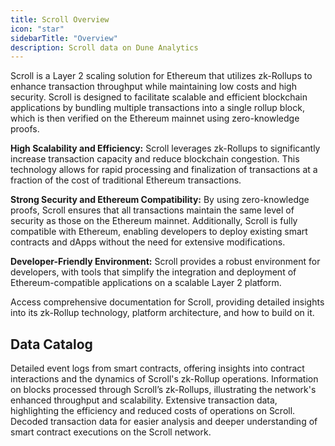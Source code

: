 ```yaml
---
title: Scroll Overview
icon: "star"
sidebarTitle: "Overview"
description: Scroll data on Dune Analytics
---
```


Scroll is a Layer 2 scaling solution for Ethereum that utilizes zk-Rollups to enhance transaction throughput while maintaining low costs and high security. Scroll is designed to facilitate scalable and efficient blockchain applications by bundling multiple transactions into a single rollup block, which is then verified on the Ethereum mainnet using zero-knowledge proofs.

**High Scalability and Efficiency:**
Scroll leverages zk-Rollups to significantly increase transaction capacity and reduce blockchain congestion. This technology allows for rapid processing and finalization of transactions at a fraction of the cost of traditional Ethereum transactions.

**Strong Security and Ethereum Compatibility:**
By using zero-knowledge proofs, Scroll ensures that all transactions maintain the same level of security as those on the Ethereum mainnet. Additionally, Scroll is fully compatible with Ethereum, enabling developers to deploy existing smart contracts and dApps without the need for extensive modifications.

**Developer-Friendly Environment:**
Scroll provides a robust environment for developers, with tools that simplify the integration and deployment of Ethereum-compatible applications on a scalable Layer 2 platform.

<CardGroup cols={1}>
  <Card title="Scroll documentation" icon="link" href="https://docs.scroll.io">
    Access comprehensive documentation for Scroll, providing detailed insights into its zk-Rollup technology, platform architecture, and how to build on it.
  </Card>
</CardGroup>

## Data Catalog

<CardGroup cols={2}>
  <Card title="Logs" icon="bolt" href="./raw/logs">
    Detailed event logs from smart contracts, offering insights into contract interactions and the dynamics of Scroll's zk-Rollup operations.
  </Card>
  <Card title="Blocks" icon="cubes" href="./raw/blocks">
    Information on blocks processed through Scroll’s zk-Rollups, illustrating the network's enhanced throughput and scalability.
  </Card>
  <Card title="Transactions" icon="message-arrow-up" href="./raw/transactions">
    Extensive transaction data, highlighting the efficiency and reduced costs of operations on Scroll.
  </Card>
  <Card title="decoded" icon="file" href="./decoded/overview">
    Decoded transaction data for easier analysis and deeper understanding of smart contract executions on the Scroll network.
  </Card>
</CardGroup>
